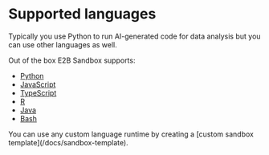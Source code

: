 # Supported languages

Typically you use Python to run AI-generated code for data analysis but you can use other languages as well.

Out of the box E2B Sandbox supports:
- [Python](/docs/code-interpreting/supported-languages/python)
- [JavaScript](/docs/code-interpreting/supported-languages/javascript)
- [TypeScript](/docs/code-interpreting/supported-languages/typescript)
- [R](/docs/code-interpreting/supported-languages/r)
- [Java](/docs/code-interpreting/supported-languages/java)
- [Bash](/docs/code-interpreting/supported-languages/bash)

<Note>
You can use any custom language runtime by creating a [custom sandbox template](/docs/sandbox-template).
</Note>

